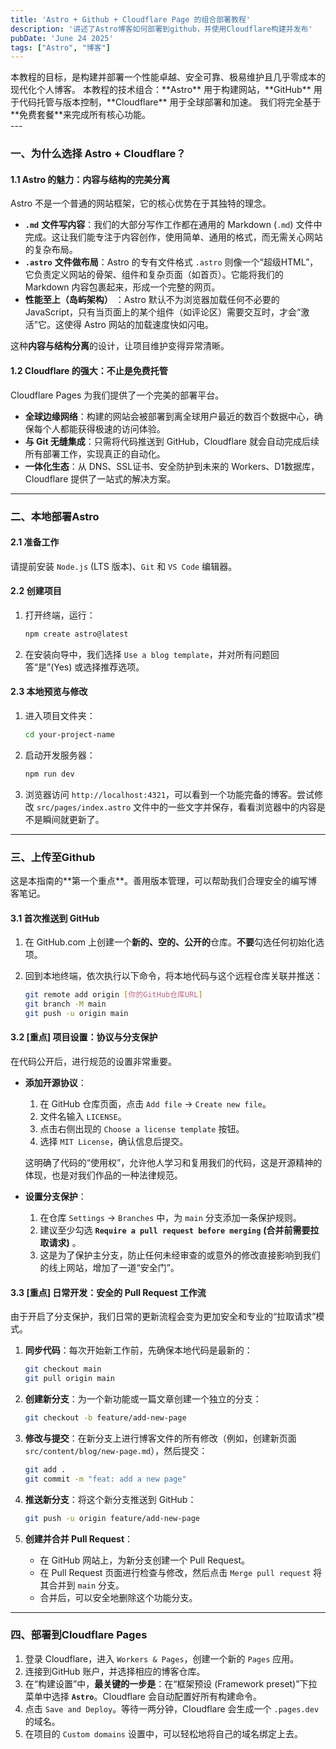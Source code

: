 ```yaml
---
title: 'Astro + Github + Cloudflare Page 的组合部署教程'
description: '讲述了Astro博客如何部署到github，并使用Cloudflare构建并发布'
pubDate: 'June 24 2025'
tags: ["Astro", "博客"]
---
```


<Aside>
本教程的目标，是构建并部署一个性能卓越、安全可靠、极易维护且几乎零成本的现代化个人博客。
本教程的技术组合：**Astro** 用于构建网站，**GitHub** 用于代码托管与版本控制，**Cloudflare** 用于全球部署和加速。
我们将完全基于**免费套餐**来完成所有核心功能。
</Aside>
---

### **一、为什么选择 Astro + Cloudflare？**

#### **1.1 Astro 的魅力：内容与结构的完美分离**

<Aside>
Astro 不是一个普通的网站框架，它的核心优势在于其独特的理念。
</Aside>

-  **`.md`** **文件写内容**：我们的大部分写作工作都在通用的 Markdown (`.md`) 文件中完成。这让我们能专注于内容创作，使用简单、通用的格式，而无需关心网站的复杂布局。
-  **`.astro`** **文件做布局**：Astro 的专有文件格式 `.astro` 则像一个“超级HTML”，它负责定义网站的骨架、组件和复杂页面（如首页）。它能将我们的 Markdown 内容包裹起来，形成一个完整的网页。
- **性能至上（岛屿架构）** ：Astro 默认不为浏览器加载任何不必要的 JavaScript，只有当页面上的某个组件（如评论区）需要交互时，才会“激活”它。这使得 Astro 网站的加载速度快如闪电。

这种**内容与结构分离**的设计，让项目维护变得异常清晰。

#### **1.2 Cloudflare 的强大：不止是免费托管**

<Aside>
Cloudflare Pages 为我们提供了一个完美的部署平台。
</Aside>

- **全球边缘网络**：构建的网站会被部署到离全球用户最近的数百个数据中心，确保每个人都能获得极速的访问体验。
- **与 Git 无缝集成**：只需将代码推送到 GitHub，Cloudflare 就会自动完成后续所有部署工作，实现真正的自动化。
- **一体化生态**：从 DNS、SSL证书、安全防护到未来的 Workers、D1数据库，Cloudflare 提供了一站式的解决方案。

---

### **二、本地部署Astro**

#### **2.1 准备工作**

请提前安装 `Node.js` (LTS 版本)、`Git` 和 `VS Code` 编辑器。

#### **2.2 创建项目**

1. 打开终端，运行：

    ```bash
    npm create astro@latest
    ```
2. 在安装向导中，我们选择 `Use a blog template`，并对所有问题回答“是”(Yes) 或选择推荐选项。

#### **2.3 本地预览与修改**

1. 进入项目文件夹：

    ```bash
    cd your-project-name
    ```
2. 启动开发服务器：

    ```bash
    npm run dev
    ```
3. 浏览器访问 `http://localhost:4321`，可以看到一个功能完备的博客。尝试修改 `src/pages/index.astro` 文件中的一些文字并保存，看看浏览器中的内容是不是瞬间就更新了。

---

### **三、上传至Github**

<Aside>
这是本指南的**第一个重点**。善用版本管理，可以帮助我们合理安全的编写博客笔记。
</Aside>

#### **3.1 首次推送到 GitHub**

1. 在 GitHub.com 上创建一个**新的、空的、公开的**仓库。**不要**勾选任何初始化选项。
2. 回到本地终端，依次执行以下命令，将本地代码与这个远程仓库关联并推送：

    ```bash
    git remote add origin [你的GitHub仓库URL]
    git branch -M main
    git push -u origin main
    ```

#### **3.2 [重点] 项目设置：协议与分支保护**

<Aside>
在代码公开后，进行规范的设置非常重要。
</Aside>

- **添加开源协议**：

  1. 在 GitHub 仓库页面，点击 `Add file` -\> `Create new file`。
  2. 文件名输入 `LICENSE`。
  3. 点击右侧出现的 `Choose a license template` 按钮。
  4. 选择 `MIT License`，确认信息后提交。
    
    这明确了代码的“使用权”，允许他人学习和复用我们的代码，这是开源精神的体现，也是对我们作品的一种法律规范。
    

- **设置分支保护**：

  1. 在仓库 `Settings` -\> `Branches` 中，为 `main` 分支添加一条保护规则。
  2. 建议至少勾选 **`Require a pull request before merging`**  **(合并前需要拉取请求)** 。
  3. 这是为了保护主分支，防止任何未经审查的或意外的修改直接影响到我们的线上网站，增加了一道“安全门”。

#### **3.3 [重点] 日常开发：安全的 Pull Request 工作流**

由于开启了分支保护，我们日常的更新流程会变为更加安全和专业的“拉取请求”模式。

1. **同步代码**：每次开始新工作前，先确保本地代码是最新的：

    ```bash
    git checkout main
    git pull origin main
    ```
2. **创建新分支**：为一个新功能或一篇文章创建一个独立的分支：

    ```bash
    git checkout -b feature/add-new-page
    ```
3. **修改与提交**：在新分支上进行博客文件的所有修改（例如，创建新页面 `src/content/blog/new-page.md`），然后提交：

    ```bash
    git add .
    git commit -m "feat: add a new page"
    ```
4. **推送新分支**：将这个新分支推送到 GitHub：

    ```bash
    git push -u origin feature/add-new-page
    ```
5. **创建并合并 Pull Request**：

    - 在 GitHub 网站上，为新分支创建一个 Pull Request。
    - 在 Pull Request 页面进行检查与修改，然后点击 `Merge pull request` 将其合并到 `main` 分支。
    - 合并后，可以安全地删除这个功能分支。

---

### **四、部署到Cloudflare Pages**

1. 登录 Cloudflare，进入 `Workers & Pages`，创建一个新的 `Pages` 应用。
2. 连接到GitHub 账户，并选择相应的博客仓库。
3. 在“构建设置”中，**最关键的一步是**：在“框架预设 (Framework preset)”下拉菜单中选择 **`Astro`**。Cloudflare 会自动配置好所有构建命令。
4. 点击 `Save and Deploy`。等待一两分钟，Cloudflare 会生成一个 `.pages.dev` 的域名。
5. 在项目的 `Custom domains` 设置中，可以轻松地将自己的域名绑定上去。
